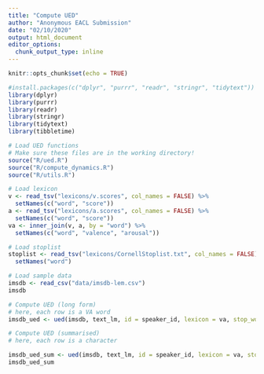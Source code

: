 ---
title: "Compute UED"
author: "Anonymous EACL Submission"
date: "02/10/2020"
output: html_document
editor_options: 
  chunk_output_type: inline
---

```{r setup, include=FALSE}
knitr::opts_chunk$set(echo = TRUE)
```

```{r}
#install.packages(c("dplyr", "purrr", "readr", "stringr", "tidytext"))
library(dplyr)
library(purrr)
library(readr)
library(stringr)
library(tidytext)
library(tibbletime)

# Load UED functions
# Make sure these files are in the working directory!
source("R/ued.R")
source("R/compute_dynamics.R")
source("R/utils.R")

# Load lexicon
v <- read_tsv("lexicons/v.scores", col_names = FALSE) %>%
  setNames(c("word", "score"))
a <- read_tsv("lexicons/a.scores", col_names = FALSE) %>%
  setNames(c("word", "score"))
va <- inner_join(v, a, by = "word") %>%
  setNames(c("word", "valence", "arousal"))

# Load stoplist
stoplist <- read_tsv("lexicons/CornellStoplist.txt", col_names = FALSE) %>% # Cornell Stoplist
  setNames("word")

# Load sample data
imsdb <- read_csv("data/imsdb-lem.csv")
imsdb
```

```{r}
# Compute UED (long form)
# here, each row is a VA word
imsdb_ued <- ued(imsdb, text_lm, id = speaker_id, lexicon = va, stop_words = stoplist)

# Compute UED (summarised)
# here, each row is a character

imsdb_ued_sum <- ued(imsdb, text_lm, id = speaker_id, lexicon = va, stop_words = stoplist, summarise = TRUE)
imsdb_ued_sum
```

